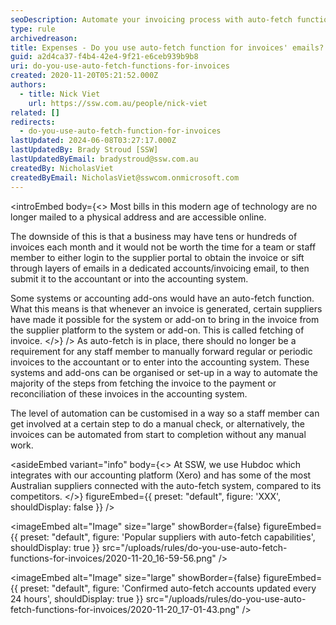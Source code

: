 ```yaml
---
seoDescription: Automate your invoicing process with auto-fetch functions that streamline invoice retrieval and reconciliation for efficient accounting and bookkeeping.
type: rule
archivedreason:
title: Expenses - Do you use auto-fetch function for invoices' emails?
guid: a2d4ca37-f4b4-42e4-9f21-e6ceb939b9b8
uri: do-you-use-auto-fetch-functions-for-invoices
created: 2020-11-20T05:21:52.000Z
authors:
  - title: Nick Viet
    url: https://ssw.com.au/people/nick-viet
related: []
redirects:
  - do-you-use-auto-fetch-function-for-invoices
lastUpdated: 2024-06-08T03:27:17.000Z
lastUpdatedBy: Brady Stroud [SSW]
lastUpdatedByEmail: bradystroud@ssw.com.au
createdBy: NicholasViet
createdByEmail: NicholasViet@sswcom.onmicrosoft.com
---
```


<introEmbed
  body={<>
Most bills in this modern age of technology are no longer mailed to a physical address and are accessible online.

The downside of this is that a business may have tens or hundreds of invoices each month and it would not be worth the time for a team or staff member to either login to the supplier portal to obtain the invoice or sift through layers of emails in a dedicated accounts/invoicing email, to then submit it to the accountant or into the accounting system.

Some systems or accounting add-ons would have an auto-fetch function. What this means is that whenever an invoice is generated, certain suppliers have made it possible for the system or add-on to bring in the invoice from the supplier platform to the system or add-on. This is called fetching of invoice.
  </>}
/>
As auto-fetch is in place, there should no longer be a requirement for any staff member to manually forward regular or periodic invoices to the accountant or to enter into the accounting system. These systems and add-ons can be organised or set-up in a way to automate the majority of the steps from fetching the invoice to the payment or reconciliation of these invoices in the accounting system.

The level of automation can be customised in a way so a staff member can get involved at a certain step to do a manual check, or alternatively, the invoices can be automated from start to completion without any manual work.

<asideEmbed
  variant="info"
  body={<>
    At SSW, we use Hubdoc which integrates with our accounting platform (Xero) and has some of the most Australian suppliers connected with the auto-fetch system, compared to its competitors.
  </>}
  figureEmbed={{
    preset: "default",
    figure: 'XXX',
    shouldDisplay: false
  }}
/>


<imageEmbed
  alt="Image"
  size="large"
  showBorder={false}
  figureEmbed={{
    preset: "default",
    figure: 'Popular suppliers with auto-fetch capabilities',
    shouldDisplay: true
  }}
  src="/uploads/rules/do-you-use-auto-fetch-functions-for-invoices/2020-11-20_16-59-56.png"
/>


<imageEmbed
  alt="Image"
  size="large"
  showBorder={false}
  figureEmbed={{
    preset: "default",
    figure: 'Confirmed auto-fetch accounts updated every 24 hours',
    shouldDisplay: true
  }}
  src="/uploads/rules/do-you-use-auto-fetch-functions-for-invoices/2020-11-20_17-01-43.png"
/>
